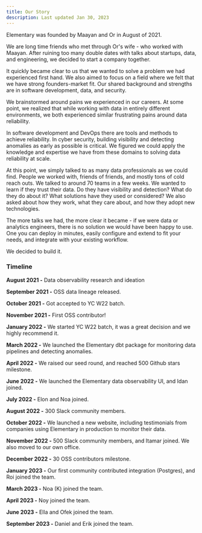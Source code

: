 ```yaml
---
title: Our Story
description: Last updated Jan 30, 2023
---
```


Elementary was founded by Maayan and Or in August of 2021.

We are long time friends who met through Or's wife - who worked with Maayan. After ruining too many double dates with talks about startups, data, and engineering, we decided to start a company together.

It quickly became clear to us that we wanted to solve a problem we had experienced first hand. We also aimed to focus on a field where we felt that we have strong founders-market fit. Our shared background and strengths are in software development, data, and security.

We brainstormed around pains we experienced in our careers. At some point, we realized that while working with data in entirely different environments, we both experienced similar frustrating pains around data reliability.

In software development and DevOps there are tools and methods to achieve reliability. In cyber security, building visibility and detecting anomalies as early as possible is critical. We figured we could apply the knowledge and expertise we have from these domains to solving data reliability at scale.

At this point, we simply talked to as many data professionals as we could find. People we worked with, friends of friends, and mostly tons of cold reach outs. We talked to around 70 teams in a few weeks. We wanted to learn if they trust their data. Do they have visibility and detection? What do they do about it? What solutions have they used or considered? We also asked about how they work, what they care about, and how they adopt new technologies.

The more talks we had, the more clear it became - if we were data or analytics engineers, there is no solution we would have been happy to use. One you can deploy in minutes, easily configure and extend to fit your needs, and integrate with your existing workflow.

We decided to build it.


### Timeline

**August 2021 -** Data observability research and ideation

**September 2021 -** OSS data lineage released.

**October 2021 -** Got accepted to YC W22 batch.

**November 2021 -** First OSS contributor!

**January 2022 -** We started YC W22 batch, it was a great decision and we highly recommend it.

**March 2022 -** We launched the Elementary dbt package for monitoring data pipelines and detecting anomalies.

**April 2022 -** We raised our seed round, and reached 500 Github stars milestone.

**June 2022 -** We launched the Elementary data observability UI, and Idan joined.

**July 2022 -** Elon and Noa joined.

**August 2022 -** 300 Slack community members.

**October 2022 -** We launched a new website, including testimonials from companies using Elementary in production to monitor their data.

**November 2022 -** 500 Slack community members, and Itamar joined. We also moved to our own office.

**December 2022 -** 30 OSS contributors milestone.

**January 2023 -** Our first community contributed integration (Postgres), and Roi joined the team.

**March 2023 -** Noa (K) joined the team.

**April 2023 -** Noy joined the team.

**June 2023 -** Ella and Ofek joined the team.

**September 2023 -** Daniel and Erik joined the team.
